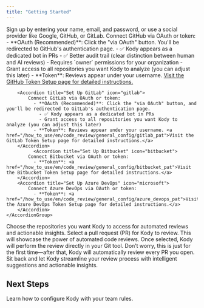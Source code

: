 ```yaml
---
title: "Getting Started"
---
```


<Steps>
  <Step title="Create an Account">
    Sign up by entering your name, email, and password, or use a social provider like Google, GitHub, or GitLab.
  </Step>

  <Step title="Configure a Code Management Tool">
    <AccordionGroup>
        <Accordion title="Set Up GitHub" icon="github">
            Connect GitHub via OAuth or token:
              - **OAuth (Recommended)**: Click the "via OAuth" button. You'll be redirected to GitHub's authentication page.
                - ✅ Kody appears as a dedicated bot in PRs
                - ✅ Better audit trail (clear distinction between human and AI reviews)
                - Requires `owner` permissions for your organization
                - Grant access to all repositories you want Kody to analyze (you can adjust this later)
              - **Token**: Reviews appear under your username. <a href="/how_to_use/en/code_review/general_config/github_pat">Visit the GitHub Token Setup page for detailed instructions.</a>
        </Accordion>

        <Accordion title="Set Up GitLab" icon="gitlab">
            Connect GitLab via OAuth or token:
              - **OAuth (Recommended)**: Click the "via OAuth" button, and you'll be redirected to GitLab's authentication page.
                - ✅ Kody appears as a dedicated bot in PRs
                - Grant access to all repositories you want Kody to analyze (you can adjust this later)
              - **Token**: Reviews appear under your username. <a href="/how_to_use/en/code_review/general_config/gitlab_pat">Visit the GitLab Token Setup page for detailed instructions.</a>
        </Accordion>
              <Accordion title="Set Up Bitbucket" icon="bitbucket">
            Connect Bitbucket via OAuth or token:
              - **Token**: <a href="/how_to_use/en/code_review/general_config/bitbucket_pat">Visit the Bitbucket Token Setup page for detailed instructions.</a>
        </Accordion>
        <Accordion title="Set Up Azure DevOps" icon="microsoft">
            Connect Azure DevOps via OAuth or token:
              - **Token**: <a href="/how_to_use/en/code_review/general_config/azure_devops_pat">Visit the Azure DevOps Token Setup page for detailed instructions.</a>
        </Accordion>
    </AccordionGroup>


  </Step>

<Step title="Select Repositories">
  Choose the repositories you want Kody to access for automated reviews and
  actionable insights.
</Step>

<Step title="Run Your First PR Review">
  Select a pull request (PR) for Kody to review. This will showcase the power of
  automated code reviews. Once selected, Kody will perform the review directly
  in your Git tool. Don’t worry, this is just for the first time—after that,
  Kody will automatically review every PR you open.
</Step>
<Step title="Enjoy Kody Automated Reviews! 🔥">
  Sit back and let Kody streamline your review process with intelligent
  suggestions and actionable insights.
</Step>

</Steps>

## Next Steps

<CardGroup cols={1}>
  <Card
    title="Configure Kody with your team Rules"
    icon="Hand-love"
    href="code_review/configs/kody_rules"
  >
    Learn how to configure Kody with your team rules.
  </Card>
</CardGroup>
